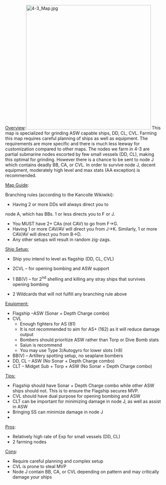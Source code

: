 <u>Overview</u>:[[File:4-3 Map.jpg|thumb|400x400px]]
This map is specialized for grinding ASW capable ships, DD, CL, CVL. Farming this map requires careful planning of ships as well as equipment. The requirements are more specific and there is much less leeway for customization compared to other maps. The nodes we farm in 4-3 are partial submarine nodes escorted by few small vessels (DD, CL), making this optimal for grinding. However there is a chance to be sent to node J which contains deadly BB, CA, or CVL. In order to survive node J, decent equipment, moderately high level and max stats (AA exception) is recommended.

<u>Map Guide</u>:

Branching rules (according to the Kancolle Wikiwiki):
* Having 2 or more DDs will always direct you to
node A, which has BBs. 1 or less directs you to F or J.
* You MUST have 2+ CAs (not CAV) to go from F->G.
* Having 1 or more CAV/AV will direct you from J->K. Similarly, 1 or more CAV/AV will direct you from B->D.
* Any other setups will result in random zig-zags.
<u>Ship Setup:</u>
* Ship you intend to level as flagship (DD, CL, CVL)

* 2CVL – for opening bombing and ASW support

* 1 BB(V) – for 2<sup>nd</sup> shelling and killing any stray ships that survives opening bombing

* 2 Wildcards that will not fulfill any branching rule above
<u>Equipment:</u>
* Flagship –ASW (Sonar + Depth Charge combo)
* CVL
** Enough fighters for AS (81)
** It is not recommended to aim for AS+ (162) as it will reduce damage output
** Bombers should prioritize ASW rather than Torp or Dive Bomb stats
** Saiun is recommend
** You may use Type 3/Autogyro for lower slots (≤8)
* BB(V) – Artillery spotting setup, no seaplane bombers
* DD, CL – ASW (No Sonar + Depth Charge combo)
* CLT – Midget Sub + Torp + ASW (No Sonar + Depth Charge combo) 
<u>Tips:</u>
*  Flagship should have Sonar + Depth Charge combo while other ASW ships should not. This is to ensure the Flagship secures MVP.
*  CVL should have dual purpose for opening bombing and ASW
*  CLT can be important for minimizing damage in node J, as well as assist in ASW
*  Bringing SS can minimize damage in node J
*   
<u>Pros</u>:
*  Relatively high rate of Exp for small vessels (DD, CL)
*  2 farming nodes 
<u>Cons</u>:
* Require careful planning and complex setup
* CVL is prone to steal MVP
* Node J contain BB, CA, or CVL depending on pattern and may critically damage your ships